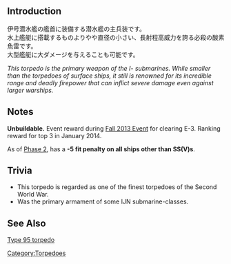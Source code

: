 {{Template:Equipmentinfo
|name = 53cm Hull-mount O<sub><big>2</big></sub> Torpedoes
|id = 67
|japanesename = 53cm艦首(酸素)魚雷
|icon = {{TorpedoWeapon}}
|type = Torpedo
|effect = {{Torpedo}}+15, {{Hit}}+2, {{Range}} Short
|scrap = {{Fuel}}2, {{Ammo}}2, {{Steel}}2
<slideshow sequence="forward" transition="fade" refresh="5000" center="true">
<div>[[File:Equipment67-1.png]]</div>
<div>[[File:Equipment67-2.png]]</div>
<div>[[File:Equipment67-3.png]]</div>
<div>[[File:Equipment67-4.png]]</div>
</slideshow>
|DD = lime
|CL = lime
|CLT = lime
|CA = lime
|CAV = lime
|SS = lime
|SSV = lime}}

==Introduction==
伊号潜水艦の艦首に装備する潜水艦の主兵装です。<br>
水上艦艇に搭載するものよりやや直径の小さい、長射程高威力を誇る必殺の酸素魚雷です。<br>
大型艦艇に大ダメージを与えることも可能です。

''This torpedo is the primary weapon of the I- submarines. While smaller than the torpedoes of surface ships, it still is renowned for its incredible range and deadly firepower that can inflict severe damage even against larger warships.''
==Notes==
'''Unbuildable.''' Event reward during [[Fall 2013 Event]] for clearing E-3. Ranking reward for top 3 in January 2014.

As of [[Phase 2]], has a {{Torpedo}}'''-5 fit penalty on all ships other than SS(V)s'''.
==Trivia==
*This torpedo is regarded as one of the finest torpedoes of the Second World War.
*Was the primary armament of some IJN submarine-classes.

==See Also==
[[wikipedia:Type 95 torpedo|Type 95 torpedo]]
{{Equipmentlist}}
[[Category:Torpedoes]]